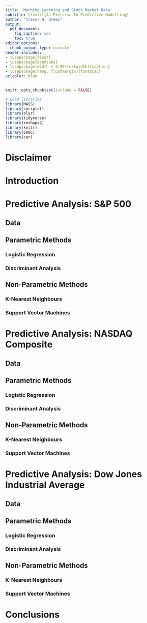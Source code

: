 ```yaml
---
title: 'Machine Learning and Stock Market Data'
subtitle: \textit{An Exercise In Predictive Modelling}
author: "Trevor H. Drees"
output:
  pdf_document:
    fig_caption: yes
    toc: true
editor_options: 
  chunk_output_type: console
header-includes:
- \usepackage{float}
- \usepackage{booktabs}
- \usepackage[width = 0.96\textwidth]{caption}
- \usepackage[hang, flushmargin]{footmisc}
urlcolor: blue
---
```


\setlength{\skip\footins}{0.35in}

```r

knitr::opts_chunk$set(include = FALSE)

# Load libraries
library(MASS)
library(corrplot)
library(plyr)
library(tidyverse)
library(reshape2)
library(knitr)
library(pROC)
library(car)

```

# Disclaimer

# Introduction

# Predictive Analysis: S&P 500

## Data

## Parametric Methods

### Logistic Regression

### Discriminant Analysis

## Non-Parametric Methods

### K-Nearest Neighbours

### Support Vector Machines

# Predictive Analysis: NASDAQ Composite

## Data

## Parametric Methods

### Logistic Regression

### Discriminant Analysis

## Non-Parametric Methods

### K-Nearest Neighbours

### Support Vector Machines

# Predictive Analysis: Dow Jones Industrial Average

## Data

## Parametric Methods

### Logistic Regression

### Discriminant Analysis

## Non-Parametric Methods

### K-Nearest Neighbours

### Support Vector Machines

# Conclusions
